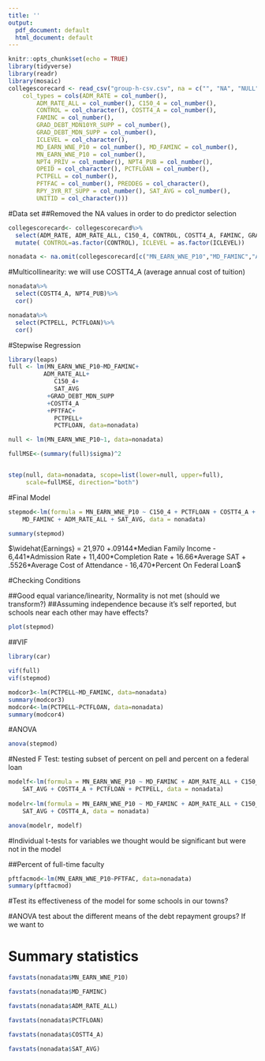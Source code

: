 ```yaml
---
title: ''
output:
  pdf_document: default
  html_document: default
---
```


```r
knitr::opts_chunk$set(echo = TRUE)
library(tidyverse)
library(readr)
library(mosaic)
collegescorecard <- read_csv("group-h-csv.csv", na = c("", "NA", "NULL", "PrivacySuppressed"),
    col_types = cols(ADM_RATE = col_number(), 
        ADM_RATE_ALL = col_number(), C150_4 = col_number(), 
        CONTROL = col_character(), COSTT4_A = col_number(), 
        FAMINC = col_number(),
        GRAD_DEBT_MDN10YR_SUPP = col_number(), 
        GRAD_DEBT_MDN_SUPP = col_number(), 
        ICLEVEL = col_character(), 
        MD_EARN_WNE_P10 = col_number(), MD_FAMINC = col_number(), 
        MN_EARN_WNE_P10 = col_number(),  
        NPT4_PRIV = col_number(), NPT4_PUB = col_number(), 
        OPEID = col_character(), PCTFLOAN = col_number(), 
        PCTPELL = col_number(),  
        PFTFAC = col_number(), PREDDEG = col_character(), 
        RPY_3YR_RT_SUPP = col_number(), SAT_AVG = col_number(), 
        UNITID = col_character()))
```

#Data set
##Removed the NA values in order to do predictor selection

```r
collegescorecard<- collegescorecard%>% 
  select(ADM_RATE, ADM_RATE_ALL, C150_4, CONTROL, COSTT4_A, FAMINC, GRAD_DEBT_MDN10YR_SUPP, GRAD_DEBT_MDN_SUPP, ICLEVEL, MD_EARN_WNE_P10, MD_FAMINC, MN_EARN_WNE_P10, NPT4_PRIV, NPT4_PUB, OPEID, PCTFLOAN, PCTPELL, PFTFAC, SAT_AVG, UNITID) %>%
  mutate( CONTROL=as.factor(CONTROL), ICLEVEL = as.factor(ICLEVEL)) 

nonadata <- na.omit(collegescorecard[c("MN_EARN_WNE_P10","MD_FAMINC","ADM_RATE_ALL","C150_4","SAT_AVG","GRAD_DEBT_MDN_SUPP","COSTT4_A","PFTFAC","PCTPELL","NPT4_PUB","PCTFLOAN", "CONTROL")])

```


#Multicollinearity: we will use COSTT4_A (average annual cost of tuition)

```r
nonadata%>%
  select(COSTT4_A, NPT4_PUB)%>%
  cor()

nonadata%>%
  select(PCTPELL, PCTFLOAN)%>%
  cor()
```

#Stepwise Regression
```r
library(leaps)
full <- lm(MN_EARN_WNE_P10~MD_FAMINC+
          ADM_RATE_ALL+
             C150_4+
             SAT_AVG
           +GRAD_DEBT_MDN_SUPP
           +COSTT4_A
           +PFTFAC+
             PCTPELL+
             PCTFLOAN, data=nonadata)

null <- lm(MN_EARN_WNE_P10~1, data=nonadata)

fullMSE<-(summary(full)$sigma)^2 


step(null, data=nonadata, scope=list(lower=null, upper=full),
     scale=fullMSE, direction="both")
```

#Final Model
```r
stepmod<-lm(formula = MN_EARN_WNE_P10 ~ C150_4 + PCTFLOAN + COSTT4_A + 
    MD_FAMINC + ADM_RATE_ALL + SAT_AVG, data = nonadata)

summary(stepmod)
```

$\widehat{Earnings} = 21,970 +.09144*Median Family Income - 6,441*Admission Rate + 11,400*Completion Rate + 16.66*Average SAT + .5526*Average Cost of Attendance - 16,470*Percent On Federal Loan$


#Checking Conditions

##Good equal variance/linearity, Normality is not met (should we transform?)
##Assuming independence because it's self reported, but schools near each other may have effects?

```r
plot(stepmod)
```

##VIF

```r
library(car)

vif(full)
vif(stepmod)
```

```r
modcor3<-lm(PCTPELL~MD_FAMINC, data=nonadata)
summary(modcor3)
modcor4<-lm(PCTPELL~PCTFLOAN, data=nonadata)
summary(modcor4)
```


#ANOVA

```r
anova(stepmod)
```

#Nested F Test: testing subset of percent on pell and percent on a federal loan

```r
modelf<-lm(formula = MN_EARN_WNE_P10 ~ MD_FAMINC + ADM_RATE_ALL + C150_4 + 
    SAT_AVG + COSTT4_A + PCTFLOAN + PCTPELL, data = nonadata)
  
modelr<-lm(formula = MN_EARN_WNE_P10 ~ MD_FAMINC + ADM_RATE_ALL + C150_4 + 
    SAT_AVG + COSTT4_A, data = nonadata)

anova(modelr, modelf)
```

#Individual t-tests for variables we thought would be significant but were not in the model

##Percent of full-time faculty
```r
pftfacmod<-lm(MN_EARN_WNE_P10~PFTFAC, data=nonadata)
summary(pftfacmod)
```

#Test its effectiveness of the model for some schools in our towns?

#ANOVA test about the different means of the debt repayment groups? If we want to

# Summary statistics

```r
favstats(nonadata$MN_EARN_WNE_P10)

favstats(nonadata$MD_FAMINC)

favstats(nonadata$ADM_RATE_ALL)

favstats(nonadata$PCTFLOAN)

favstats(nonadata$COSTT4_A)

favstats(nonadata$SAT_AVG)
```


 












